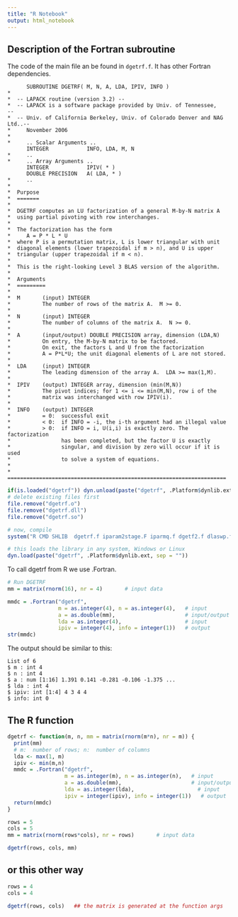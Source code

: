 ```yaml
---
title: "R Notebook"
output: html_notebook
---
```


## Description of the Fortran subroutine
The code of the main file an be found in `dgetrf.f`. It has other Fortran dependencies.

```
      SUBROUTINE DGETRF( M, N, A, LDA, IPIV, INFO )
*
*  -- LAPACK routine (version 3.2) --
*  -- LAPACK is a software package provided by Univ. of Tennessee,    --
*  -- Univ. of California Berkeley, Univ. of Colorado Denver and NAG Ltd..--
*     November 2006
*
*     .. Scalar Arguments ..
      INTEGER            INFO, LDA, M, N
*     ..
*     .. Array Arguments ..
      INTEGER            IPIV( * )
      DOUBLE PRECISION   A( LDA, * )
*     ..
*
*  Purpose
*  =======
*
*  DGETRF computes an LU factorization of a general M-by-N matrix A
*  using partial pivoting with row interchanges.
*
*  The factorization has the form
*     A = P * L * U
*  where P is a permutation matrix, L is lower triangular with unit
*  diagonal elements (lower trapezoidal if m > n), and U is upper
*  triangular (upper trapezoidal if m < n).
*
*  This is the right-looking Level 3 BLAS version of the algorithm.
*
*  Arguments
*  =========
*
*  M       (input) INTEGER
*          The number of rows of the matrix A.  M >= 0.
*
*  N       (input) INTEGER
*          The number of columns of the matrix A.  N >= 0.
*
*  A       (input/output) DOUBLE PRECISION array, dimension (LDA,N)
*          On entry, the M-by-N matrix to be factored.
*          On exit, the factors L and U from the factorization
*          A = P*L*U; the unit diagonal elements of L are not stored.
*
*  LDA     (input) INTEGER
*          The leading dimension of the array A.  LDA >= max(1,M).
*
*  IPIV    (output) INTEGER array, dimension (min(M,N))
*          The pivot indices; for 1 <= i <= min(M,N), row i of the
*          matrix was interchanged with row IPIV(i).
*
*  INFO    (output) INTEGER
*          = 0:  successful exit
*          < 0:  if INFO = -i, the i-th argument had an illegal value
*          > 0:  if INFO = i, U(i,i) is exactly zero. The factorization
*                has been completed, but the factor U is exactly
*                singular, and division by zero will occur if it is used
*                to solve a system of equations.
*
*  =====================================================================
```

```r
if(is.loaded("dgetrf")) dyn.unload(paste("dgetrf", .Platform$dynlib.ext, sep = ""))
# delete existing files first
file.remove("dgetrf.o")
file.remove("dgetrf.dll")
file.remove("dgetrf.so")

# now, compile
system("R CMD SHLIB  dgetrf.f iparam2stage.F iparmq.f dgetf2.f dlaswp.f  dlamch.f  ilaenv.f lsame.f ieeeck.f xerbla.f dgemm.f dtrsm.f -fPIC")


```

```r
# this loads the library in any system, Windows or Linux
dyn.load(paste("dgetrf", .Platform$dynlib.ext, sep = ""))
```


To call dgetrf from R we use .Fortran.
```r
# Run DGETRF
mm = matrix(rnorm(16), nr = 4)       # input data

mmdc = .Fortran("dgetrf", 
                m = as.integer(4), n = as.integer(4),   # input
                a = as.double(mm),                      # input/output
                lda = as.integer(4),                    # input
                ipiv = integer(4), info = integer(1))   # output
str(mmdc)
```

The output should be similar to this:

```
List of 6
$ m : int 4
$ n : int 4
$ a : num [1:16] 1.391 0.141 -0.281 -0.106 -1.375 ...
$ lda : int 4
$ ipiv: int [1:4] 4 3 4 4
$ info: int 0
```

## The R function
```r
dgetrf <- function(m, n, mm = matrix(rnorm(m*n), nr = m)) {
  print(mm)
  # m:  number of rows; n:  number of columns
  lda <- max(1, m)
  ipiv <- min(m,n)
  mmdc = .Fortran("dgetrf", 
                  m = as.integer(m), n = as.integer(n),   # input
                  a = as.double(mm),                      # input/output
                  lda = as.integer(lda),                    # input
                  ipiv = integer(ipiv), info = integer(1))   # output
  return(mmdc)
}
```


```r
rows = 5
cols = 5
mm = matrix(rnorm(rows*cols), nr = rows)       # input data

dgetrf(rows, cols, mm)
```

## or this other way
```r
rows = 4
cols = 4

dgetrf(rows, cols)   ## the matrix is generated at the function args
```

